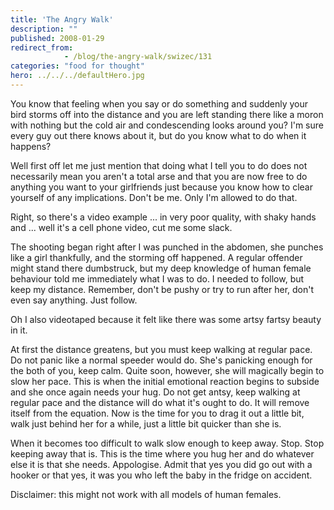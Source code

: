 ```yaml
---
title: 'The Angry Walk'
description: ""
published: 2008-01-29
redirect_from: 
            - /blog/the-angry-walk/swizec/131
categories: "food for thought"
hero: ../../../defaultHero.jpg
---
```

You know that feeling when you say or do something and suddenly your bird storms off into the distance and you are left standing there like a moron with nothing but the cold air and condescending looks around you? I'm sure every guy out there knows about it, but do you know what to do when it happens?

Well first off let me just mention that doing what I tell you to do does not necessarily mean you aren't a total arse and that you are now free to do anything you want to your girlfriends just because you know how to clear yourself of any implications. Don't be me. Only I'm allowed to do that.

Right, so there's a video example ... in very poor quality, with shaky hands and ... well it's a cell phone video, cut me some slack.

The shooting began right after I was punched in the abdomen, she punches like a girl thankfully, and the storming off happened. A regular offender might stand there dumbstruck, but my deep knowledge of human female behaviour told me immediately what I was to do. I needed to follow, but keep my distance. Remember, don't be pushy or try to run after her, don't even say anything. Just follow.

Oh I also videotaped because it felt like there was some artsy fartsy beauty in it.

At first the distance greatens, but you must keep walking at regular pace. Do not panic like a normal speeder would do. She's panicking enough for the both of you, keep calm. Quite soon, however, she will magically begin to slow her pace. This is when the initial emotional reaction begins to subside and she once again needs your hug. Do not get antsy, keep walking at regular pace and the distance will do what it's ought to do. It will remove itself from the equation. Now is the time for you to drag it out a little bit, walk just behind her for a while, just a little bit quicker than she is.

When it becomes too difficult to walk slow enough to keep away. Stop. Stop keeping away that is. This is the time where you hug her and do whatever else it is that she needs. Appologise. Admit that yes you did go out with a hooker or that yes, it was you who left the baby in the fridge on accident.

Disclaimer: this might not work with all models of human females.